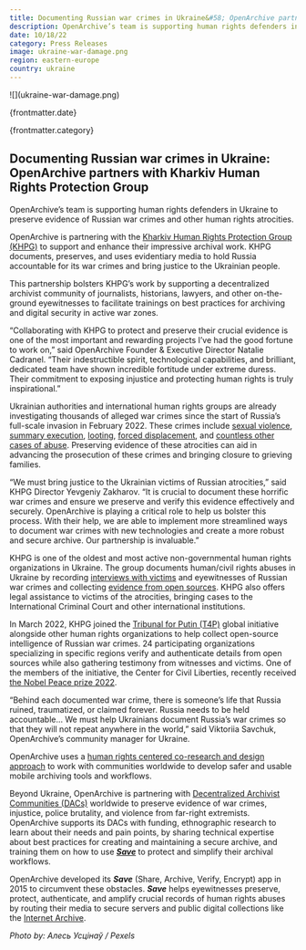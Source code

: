 ```yaml
---
title: Documenting Russian war crimes in Ukraine&#58; OpenArchive partners with Kharkiv Human Rights Protection Group
description: OpenArchive’s team is supporting human rights defenders in Ukraine to preserve evidence of Russian war crimes and other human rights atrocities.
date: 10/18/22
category: Press Releases
image: ukraine-war-damage.png
region: eastern-europe
country: ukraine
---
```



<ArticleHeaderSection>
![](ukraine-war-damage.png)

{frontmatter.date}

{frontmatter.category}

## Documenting Russian war crimes in Ukraine&#58; OpenArchive partners with Kharkiv Human Rights Protection Group

OpenArchive’s team is supporting human rights defenders in Ukraine to preserve evidence of Russian war crimes and other human rights atrocities.

</ArticleHeaderSection>
<ContentSection>

OpenArchive is partnering with the [Kharkiv Human Rights Protection Group (KHPG)](https://khpg.org/en/1489698549) to support and enhance their impressive archival work. KHPG documents, preserves, and uses evidentiary media to hold Russia accountable for its war crimes and bring justice to the Ukrainian people.

This partnership bolsters KHPG’s work by supporting a decentralized archivist community of journalists, historians, lawyers, and other on-the-ground eyewitnesses to facilitate trainings on best practices for archiving and digital security in active war zones.

“Collaborating with KHPG to protect and preserve their crucial evidence is one of the most important and rewarding projects I’ve had the good fortune to work on,” said OpenArchive Founder & Executive Director Natalie Cadranel. “Their indestructible spirit, technological capabilities, and brilliant, dedicated team have shown incredible fortitude under extreme duress. Their commitment to exposing injustice and protecting human rights is truly inspirational.”

Ukrainian authorities and international human rights groups are already investigating thousands of alleged war crimes since the start of Russia’s full-scale invasion in February 2022. These crimes include [sexual violence](https://www.npr.org/2022/04/30/1093339262/ukraine-russia-rape-war-crimes), [summary execution](https://www.hrw.org/news/2022/05/18/ukraine-executions-torture-during-russian-occupation), [looting](https://www.bbc.com/news/world-europe-61643533), [forced displacement](https://khpg.org/en/1608811212), and [countless other cases of abuse](https://www.hrw.org/news/2022/05/18/ukraine-executions-torture-during-russian-occupation). Preserving evidence of these atrocities can aid in advancing the prosecution of these crimes and bringing closure to grieving families.

“We must bring justice to the Ukrainian victims of Russian atrocities,” said KHPG Director Yevgeniy Zakharov. “It is crucial to document these horrific war crimes and ensure we preserve and verify this evidence effectively and securely. OpenArchive is playing a critical role to help us bolster this process. With their help, we are able to implement more streamlined ways to document war crimes with new technologies and create a more robust and secure archive. Our partnership is invaluable.”

KHPG is one of the oldest and most active non-governmental human rights organizations in Ukraine. The group documents human/civil rights abuses in Ukraine by recording [interviews with victims](https://khpg.org/en/1309) and eyewitnesses of Russian war crimes and collecting [evidence from open sources](https://khpg.org/en/1608811231). KHPG also offers legal assistance to victims of the atrocities, bringing cases to the International Criminal Court and other international institutions.

In March 2022, KHPG joined the [Tribunal for Putin (T4P)](https://t4pua.org/en/1084) global initiative alongside other human rights organizations to help collect open-source intelligence of Russian war crimes. 24 participating organizations specializing in specific regions verify and authenticate details from open sources while also gathering testimony from witnesses and victims. One of the members of the initiative, the Center for Civil Liberties, recently received [the Nobel Peace prize 2022](https://www.nobelprize.org/prizes/peace/2022/press-release/).

“Behind each documented war crime, there is someone’s life that Russia ruined, traumatized, or claimed forever. Russia needs to be held accountable… We must help Ukrainians document Russia’s war crimes so that they will not repeat anywhere in the world,” said Viktoriia Savchuk, OpenArchive’s community manager for Ukraine.

OpenArchive uses a [human rights centered co-research and design approach](https://www.humanrightscentered.design/) to work with communities worldwide to develop safer and usable mobile archiving tools and workflows.

Beyond Ukraine, OpenArchive is partnering with [Decentralized Archivist Communities (DACs)](/news/archiving-forward-part-2) worldwide to preserve evidence of war crimes, injustice, police brutality, and violence from far-right extremists. OpenArchive supports its DACs with funding, ethnographic research to learn about their needs and pain points, by sharing technical expertise about best practices for creating and maintaining a secure archive, and training them on how to use [**_Save_**](/save) to protect and simplify their archival workflows.

OpenArchive developed its **_Save_** (Share, Archive, Verify, Encrypt) app in 2015 to circumvent these obstacles. **_Save_** helps eyewitnesses preserve, protect, authenticate, and amplify crucial records of human rights abuses by routing their media to secure servers and public digital collections like the [Internet Archive](https://archive.org/).

_Photo by: Алесь Усцінаў / Pexels_

</ContentSection>
